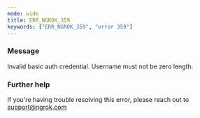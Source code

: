 ```yaml
---
mode: wide
title: ERR_NGROK_359
keywords: ["ERR_NGROK_359", "error 359"]
---
```


### Message

Invalid basic auth credential. Username must not be zero length.

### Further help

If you're having trouble resolving this error, please reach out to [support@ngrok.com](mailto:support@ngrok.com?subject=Help%20with%20ERR_NGROK_359)
